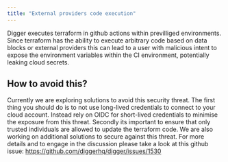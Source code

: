 ```yaml
---
title: "External providers code execution"
---
```


Digger executes terraform in github actions within previlliged environments. Since terraform has the ability
to execute arbitrary code based on data blocks or external providers this can lead to a user with malicious
intent to expose the environment variables within the CI environment, potentially leaking cloud secrets.

How to avoid this?
---
Currently we are exploring solutions to avoid this security threat. The first thing you should do is to
not use long-lived credentials to connect to your cloud account. Instead rely on OIDC for short-lived
credentials to minimise the exposure from this threat. Secondly its important to ensure that only trusted
individuals are allowed to update the terraform code. We are also working on additional solutions to secure
against this threat. For more details and to engage in the discussion please take a look at this github issue:
https://github.com/diggerhq/digger/issues/1530
